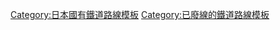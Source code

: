 {{鐵道路線 |
| 模板名稱 = 內子線舊線
| 代表色 = #cccccc
| 背景色 = #DDDDDD
| 名稱 = [[File:Japanese National Railway logo.svg|50px|日本國有鐵道|link=日本國有鐵道]] [[內子線]]舊線（廢線）
| 車站列表 = [[五郎站|五郎]] - [[新谷站 (愛媛縣)|新谷]]}}
<noinclude>
[[Category:日本國有鐵道路線模板]]
[[Category:已廢線的鐵道路線模板]]
</noinclude>